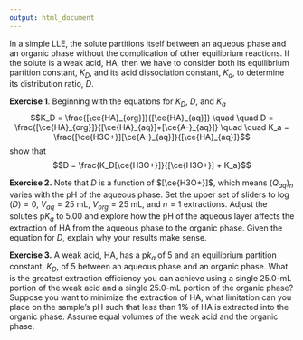```yaml
---
output: html_document
---
```


<!-- The following script makes it possible to use the mhchem -->
<!-- latex package in a .Rmd file and to knit it into an .html file -->
<!-- the font size is scaled to 90% to match text -->

```{=html}
<script type="text/x-mathjax-config">
MathJax.Hub.Config({
  TeX: {
    extensions: ["[Contrib]/mhchem/mhchem.js"]
}
});
MathJax.Hub.Config({ 
        "HTML-CSS": { scale: 90 }, 
        SVG: { linebreaks: { automatic:true } }, 
 });
</script>
```

<!-- text for activity 2 -->

In a simple LLE, the solute partitions itself between an aqueous phase and an organic phase without the complication of other equilibrium reactions. If the solute is a weak acid, HA, then we have to consider both its equilibrium partition constant, $K_D$, and its acid dissociation constant, $K_a$, to determine its distribution ratio, $D$. 

**Exercise 1**. Beginning with the equations for $K_D$, $D$, and $K_a$
$$K_D = \frac{[\ce{HA}_{org}]}{[\ce{HA}_{aq}]} \quad \quad D = \frac{[\ce{HA}_{org}]}{[\ce{HA}_{aq}]+[\ce{A-}_{aq}]} \quad \quad  K_a = \frac{[\ce{H3O+}][\ce{A-}_{aq}]}{[\ce{HA}_{aq}]}$$
show that
$$D = \frac{K_D[\ce{H3O+}]}{[\ce{H3O+}] + K_a}$$

**Exercise 2.** Note that $D$ is a function of $[\ce{H3O+}]$, which means $(Q_{aq})_n$ varies with the pH of the aqueous phase. Set the upper set of sliders to $\log(D) = 0$, $V_{aq} = 25 \text{ mL}$, $V_{org} = 25 \text{ mL}$, and $n = 1$ extractions. Adjust the solute's p$K_a$ to 5.00 and explore how the pH of the aqueous layer affects the extraction of HA from the aqueous phase to the organic phase. Given the equation for $D$, explain why your results make sense.

**Exercise 3.** A weak acid, HA, has a p*k~a~* of 5 and an equilibrium partition constant, $K_D$, of 5 between an aqueous phase and an organic phase. What is the greatest extraction efficiency you can achieve using a single 25.0-mL portion of the weak acid and a single 25.0-mL portion of the organic phase? Suppose you want to minimize the extraction of HA, what limitation can you place on the sample's pH such that less than 1% of HA is extracted into the organic phase. Assume equal volumes of the weak acid and the organic phase.
